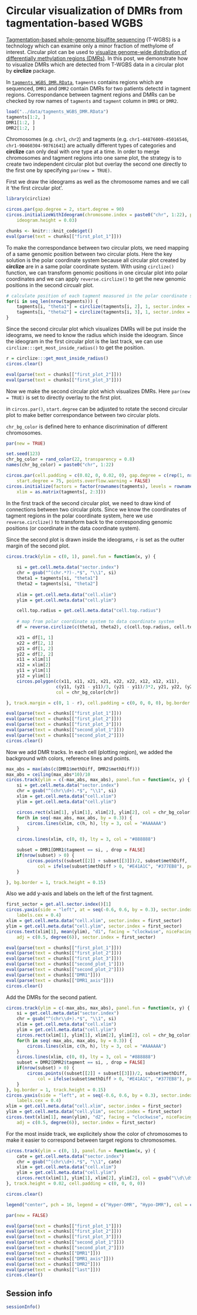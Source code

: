Circular visualization of DMRs from tagmentation-based WGBS
======================================================

[Tagmentation-based whole-genome bisulfite sequencing](http://www.nature.com/nprot/journal/v8/n10/full/nprot.2013.118.html) 
(T-WGBS) is a technology which can examine only a minor fraction of methylome of interest.
Circular plot can be used to [visualize genome-wide distribution of differentially methylation
regions (DMRs)](http://jokergoo.github.io/circlize/example/railfallplot.html). 
In this post, we demonstrate how to visualize DMRs which are detected from T-WGBS data in a circular plot by **circlize** package.

In [`tagments_WGBS_DMR.RData`](../../data/tagments_WGBS_DMR.RData), `tagments` contains regions which are sequenced, 
`DMR1` and `DMR2` contain DMRs for two patients detectd in tagment regions. Correspondance between tagment regions
and DMRs can be checked by row names of `tagments` and `tagment` column in `DMR1` or `DMR2`.

```r
load("../data/tagments_WGBS_DMR.RData")
tagments[1:2, ]
DMR1[1:2, ]
DMR2[1:2, ]
```

Chromosomes (e.g. `chr1`, `chr2`) and tagments (e.g. `chr1-44876009-45016546`, `chr1-90460304-90761641`)
are actually different types of categories and **circlize** can only deal with one type at a time.
In order to merge chromosomes and tagment regions into one same plot, the strategy is to create two independent
circular plot but overlay the second one directly to the first one by specifying `par(new = TRUE)`.

First we draw the ideograms as well as the chromosome names and we call it 'the first circular plot'.

```r
library(circlize)

circos.par(gap.degree = 2, start.degree = 90)
circos.initializeWithIdeogram(chromosome.index = paste0("chr", 1:22), plotType = c("ideogram", "labels"),
	ideogram.height = 0.03)
```

```r
chunks <- knitr:::knit_code$get()
eval(parse(text = chunks[["first_plot_1"]]))
```

To make the correspondance between two circular plots, we need mapping of a same genomic position
between two circular plots. Here the key solution is the polar coordinate system because all circular
plot created by **circlize** are in a same polar coordinate system. With using `circlize()` function, we can transform
genomic positions in one circular plot into polar coordinates and we can apply `reverse.circlize()` to get 
the new genomic positions in the second circualr plot.

```r
# calculate position of each tagment measured in the polar coordinate system
for(i in seq_len(nrow(tagments))) {
	tagments[i, "theta1"] = circlize(tagments[i, 2], 1, sector.index = tagments[i, 1])[1, 1]
	tagments[i, "theta2"] = circlize(tagments[i, 3], 1, sector.index = tagments[i, 1])[1, 1]
}
```

Since the second circular plot which visualizes DMRs will be put inside the ideograms, we need to know
the radius which inside the ideogram. Since the ideogram in the first circular plot is the last track, we can
use `circlize:::get_most_inside_radius()` to get the position.

```r
r = circlize:::get_most_inside_radius()
circos.clear()
```

```r
eval(parse(text = chunks[["first_plot_2"]]))
eval(parse(text = chunks[["first_plot_3"]]))
```

Now we make the second circular plot which visualizes DMRs. Here `par(new = TRUE)` is set to directly overlay
to the first plot. 

in `circos.par()`, `start.degree` can be adjusted to rotate the second circular plot to make better correspondance
between two circular plots.

`chr_bg_color` is defined here to enhance discrimination of different chromosomes.

```r
par(new = TRUE)

set.seed(123)
chr_bg_color = rand_color(22, transparency = 0.8)
names(chr_bg_color) = paste0("chr", 1:22)

circos.par(cell.padding = c(0.02, 0, 0.02, 0), gap.degree = c(rep(1, nrow(tagments)-1), 10), 
	start.degree = 75, points.overflow.warning = FALSE)
circos.initialize(factors = factor(rownames(tagments), levels = rownames(tagments)), 
	xlim = as.matrix(tagments[, 2:3]))
```

In the first track of the second circular plot, we need to draw kind of connections between two circular
plots. Since we know the coordinates of tagment regions in the polar coordinate system, here we use 
`reverse.circlize()` to transform back to the corresponding genomic positions (or coordinate in the data coordinate system).

Since the second plot is drawn inside the ideograms, `r` is set as the outter margin of the second plot.


```r
circos.track(ylim = c(0, 1), panel.fun = function(x, y) {
	
	si = get.cell.meta.data("sector.index")
	chr = gsub("^(chr.*?)-.*$", "\\1", si)
	theta1 = tagments[si, "theta1"]
	theta2 = tagments[si, "theta2"]
	
	xlim = get.cell.meta.data("cell.xlim")
	ylim = get.cell.meta.data("cell.ylim")

	cell.top.radius = get.cell.meta.data("cell.top.radius")
	
	# map from polar coordinate system to data coordinate system
	df = reverse.circlize(c(theta1, theta2), c(cell.top.radius, cell.top.radius))

	x21 = df[1, 1]
	x22 = df[2, 1]
	y21 = df[1, 2]
	y22 = df[2, 2]
	x11 = xlim[1]
	x12 = xlim[2]
	y11 = ylim[1]
	y12 = ylim[1]
	circos.polygon(c(x11, x11, x21, x21, x22, x22, x12, x12, x11),
		           c(y11, (y21 - y11)/3, (y21 - y11)/3*2, y21, y22, (y22 - y12)/3*2, (y22 - y12)/3, y12, y11), 
		           col = chr_bg_color[chr])

}, track.margin = c(0, 1 - r), cell.padding = c(0, 0, 0, 0), bg.border = NA, track.height = 0.1)
```

```r
eval(parse(text = chunks[["first_plot_1"]]))
eval(parse(text = chunks[["first_plot_2"]]))
eval(parse(text = chunks[["first_plot_3"]]))
eval(parse(text = chunks[["second_plot_1"]]))
eval(parse(text = chunks[["second_plot_2"]]))
circos.clear()
```

Now we add DMR tracks. In each cell (plotting region), we added the background with colors,
reference lines and points.

```r
max_abs = max(abs(c(DMR1$methDiff, DMR2$methDiff)))
max_abs = ceiling(max_abs*10)/10
circos.track(ylim = c(-max_abs, max_abs), panel.fun = function(x, y) {
	si = get.cell.meta.data("sector.index")
	chr = gsub("^(chr\\d+).*$", "\\1", si)
	xlim = get.cell.meta.data("cell.xlim")
	ylim = get.cell.meta.data("cell.ylim")

	circos.rect(xlim[1], ylim[1], xlim[2], ylim[2], col = chr_bg_color[[chr]])
	for(h in seq(-max_abs, max_abs, by = 0.3)) {
		circos.lines(xlim, c(h, h), lty = 3, col = "#AAAAAA")
	}

	circos.lines(xlim, c(0, 0), lty = 3, col = "#888888")

	subset = DMR1[DMR1$tagment == si, , drop = FALSE]
	if(nrow(subset) > 0) {
		circos.points((subset[[2]] + subset[[3]])/2, subset$methDiff, 
			col = ifelse(subset$methDiff > 0, "#E41A1C", "#377EB8"), pch = 16, cex = 0.5)
	}

}, bg.border = 1, track.height = 0.15)
```

Also we add y-axis and labels on the left of the first tagment.

```r
first_sector = get.all.sector.index()[1]
circos.yaxis(side = "left", at = seq(-0.6, 0.6, by = 0.3), sector.index = first_sector,
	labels.cex = 0.4)
xlim = get.cell.meta.data("cell.xlim", sector.index = first_sector)
ylim = get.cell.meta.data("cell.ylim", sector.index = first_sector)
circos.text(xlim[1], mean(ylim), "d1", facing = "clockwise", niceFacing = TRUE, cex = 0.8, 
	adj = c(0.5, degree(6)), sector.index = first_sector)
```

```r
eval(parse(text = chunks[["first_plot_1"]]))
eval(parse(text = chunks[["first_plot_2"]]))
eval(parse(text = chunks[["first_plot_3"]]))
eval(parse(text = chunks[["second_plot_1"]]))
eval(parse(text = chunks[["second_plot_2"]]))
eval(parse(text = chunks[["DMR1"]]))
eval(parse(text = chunks[["DMR1_axis"]]))
circos.clear()
```

Add the DMRs for the second patient.

```r
circos.track(ylim = c(-max_abs, max_abs), panel.fun = function(x, y) {
	si = get.cell.meta.data("sector.index")
	chr = gsub("^(chr\\d+).*$", "\\1", si)
	xlim = get.cell.meta.data("cell.xlim")
	ylim = get.cell.meta.data("cell.ylim")
	circos.rect(xlim[1], ylim[1], xlim[2], ylim[2], col = chr_bg_color[[chr]])
	for(h in seq(-max_abs, max_abs, by = 0.3)) {
		circos.lines(xlim, c(h, h), lty = 3, col = "#AAAAAA")
	}
	circos.lines(xlim, c(0, 0), lty = 3, col = "#888888")
	subset = DMR2[DMR2$tagment == si, , drop = FALSE]
	if(nrow(subset) > 0) {
		circos.points((subset[[2]] + subset[[3]])/2, subset$methDiff, 
			col = ifelse(subset$methDiff > 0, "#E41A1C", "#377EB8"), pch = 16, cex = 0.5)
	}
}, bg.border = 1, track.height = 0.15)
circos.yaxis(side = "left", at = seq(-0.6, 0.6, by = 0.3), sector.index = first_sector,
	labels.cex = 0.4)
xlim = get.cell.meta.data("cell.xlim", sector.index = first_sector)
ylim = get.cell.meta.data("cell.ylim", sector.index = first_sector)
circos.text(xlim[1], mean(ylim), "d2", facing = "clockwise", niceFacing = TRUE, cex = 0.8, 
	adj = c(0.5, degree(6)), sector.index = first_sector)
```

For the most inside track, we explicitely show the color of chromosomes to make it easier to correspond
between target regions to chromosomes.

```r
circos.track(ylim = c(0, 1), panel.fun = function(x, y) {
	cate = get.cell.meta.data("sector.index")
	chr = gsub("^(chr\\d+).*$", "\\1", cate)
	xlim = get.cell.meta.data("cell.xlim")
	ylim = get.cell.meta.data("cell.ylim")
	circos.rect(xlim[1], ylim[1], xlim[2], ylim[2], col = gsub("\\d\\d$", "", chr_bg_color[[chr]]))
}, track.height = 0.02, cell.padding = c(0, 0, 0, 0))

circos.clear()

legend("center", pch = 16, legend = c("Hyper-DMR", "Hypo-DMR"), col = c("#E41A1C", "#377EB8"))

par(new = FALSE)
```

```r
eval(parse(text = chunks[["first_plot_1"]]))
eval(parse(text = chunks[["first_plot_2"]]))
eval(parse(text = chunks[["first_plot_3"]]))
eval(parse(text = chunks[["second_plot_1"]]))
eval(parse(text = chunks[["second_plot_2"]]))
eval(parse(text = chunks[["DMR1"]]))
eval(parse(text = chunks[["DMR1_axis"]]))
eval(parse(text = chunks[["DMR2"]]))
eval(parse(text = chunks[["last"]]))
circos.clear()
```

## Session info

```r
sessionInfo()
```
